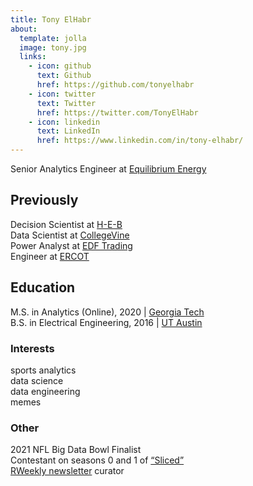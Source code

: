 ```yaml
---
title: Tony ElHabr
about:
  template: jolla
  image: tony.jpg
  links:
    - icon: github
      text: Github
      href: https://github.com/tonyelhabr
    - icon: twitter
      text: Twitter
      href: https://twitter.com/TonyElHabr
    - icon: linkedin
      text: LinkedIn
      href: https://www.linkedin.com/in/tony-elhabr/
---
```


Senior Analytics Engineer at [Equilibrium Energy](https://www.equilibriumenergy.com/)

## Previously

Decision Scientist at [H-E-B](https://www.heb.com/)<br/> Data Scientist at [CollegeVine](https://www.collegevine.com/)<br/> Power Analyst at [EDF Trading](https://www.edftrading.com/)<br/> Engineer at [ERCOT](https://www.ercot.com/)

## Education

M.S. in Analytics (Online), 2020 \| [Georgia Tech](https://www.gatech.edu/)<br/>B.S. in Electrical Engineering, 2016 \| [UT Austin](https://www.utexas.edu/)

### Interests

sports analytics<br/>data science<br/>data engineering<br/>memes

### Other

2021 NFL Big Data Bowl Finalist<br/> Contestant on seasons 0 and 1 of ["Sliced"](https://www.notion.so/Sliced-Show-c7bd26356e3a42279e2dfbafb0480073)<br/>[RWeekly newsletter](https://rweekly.org/) curator
